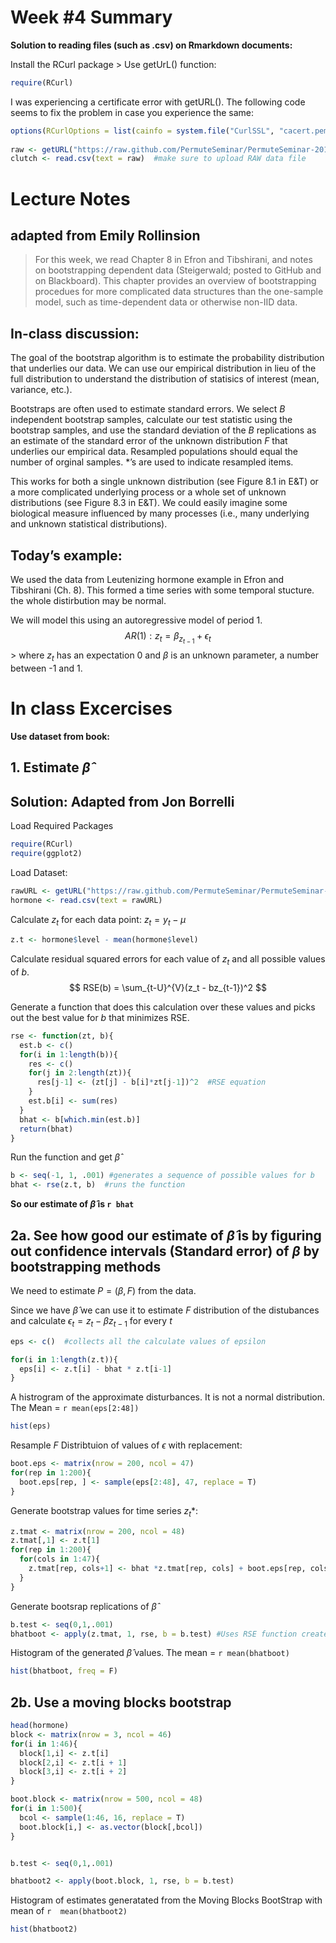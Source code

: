 Week #4 Summary 
========================================================

**Solution to reading files (such as .csv) on Rmarkdown documents:**

Install the RCurl package
> Use getUrL() function:

```r
require(RCurl)
```

I was experiencing a certificate error with getURL().  The following code seems to fix the problem in case you experience the same:
```r
options(RCurlOptions = list(cainfo = system.file("CurlSSL", "cacert.pem", package = "RCurl")))
      
raw <- getURL("https://raw.github.com/PermuteSeminar/PermuteSeminar-2014/master/Week-2/ClutchSize.csv")
clutch <- read.csv(text = raw)  #make sure to upload RAW data file
```

Lecture Notes 
==============
adapted from Emily Rollinsion
-------------------------------

> For this week, we read Chapter 8 in Efron and Tibshirani, and notes on bootstrapping dependent data (Steigerwald; posted to GitHub and on Blackboard).  This chapter provides an overview of bootstrapping procedues for more complicated data structures than the one-sample model, such as time-dependent data or otherwise non-IID data.

In-class discussion:
---------------------

The goal of the bootstrap algorithm is to estimate the probability distribution that underlies our data.  We can use our empirical distribution in lieu of the full distribution to understand the distribution of statisics of interest (mean, variance, etc.).

Bootstraps are often used to estimate standard errors.  We select $B$ independent bootstrap samples, calculate our test statistic using the bootstrap samples, and use the standard deviation of the $B$ replications as an estimate of the standard error of the unknown distribution $F$ that underlies our empirical data.  Resampled populations should equal the number of orginal samples. *'s are used to indicate resampled items.

This works for both a single unknown distribution (see Figure 8.1 in E&T) or a more complicated underlying process or a whole set of unknown distributions (see Figure 8.3 in E&T). We could easily imagine some biological measure influenced by many processes (i.e., many underlying and unknown statistical distributions). 


Today's example:
-------------------

We used the data from Leutenizing hormone example in Efron and Tibshirani (Ch. 8).  This formed a time series with some temporal stucture.
the whole distirbution may be normal.

We will model this using an autoregressive model of period 1.
$$
AR(1): z_{t} = \beta_{z_{t-1}} + \epsilon_{t}
$$
> where $z_{t}$ has an expectation 0 and $\beta$ is an unknown parameter, a number between -1 and 1.  


In class Excercises
=====================

**Use dataset from book:**

**1. Estimate $\hat{\beta}$ **
-------------------------------



Solution: Adapted from Jon Borrelli
---------------------------------------

Load Required Packages
```r
require(RCurl)
require(ggplot2)
```

Load Dataset:
```r
rawURL <- getURL("https://raw.github.com/PermuteSeminar/PermuteSeminar-2014/master/Week-4/hormone_data.csv")
hormone <- read.csv(text = rawURL)
```


Calculate $z_t$ for each data point: $z_t = y_t-\mu$

```r
z.t <- hormone$level - mean(hormone$level)
```
Calculate residual squared errors for each value of $z_t$ and all possible values of $b$.
$$
RSE(b) = \sum_{t-U}^{V}(z_t - bz_{t-1})^2
$$

Generate a function that does this calculation over these values and picks out the best value for $b$ that minimizes RSE.
```r
rse <- function(zt, b){
  est.b <- c()
  for(i in 1:length(b)){
    res <- c()
    for(j in 2:length(zt)){
      res[j-1] <- (zt[j] - b[i]*zt[j-1])^2  #RSE equation
    }
    est.b[i] <- sum(res)
  }
  bhat <- b[which.min(est.b)]
  return(bhat)
}
```

Run the function and get $\hat{\beta}$
```r
b <- seq(-1, 1, .001) #generates a sequence of possible values for b
bhat <- rse(z.t, b)  #runs the function 
```

**So our estimate of $\hat{\beta}$ is `r bhat`**

 2a. See how good our estimate of $\hat{\beta}$ is by figuring out confidence intervals (Standard error) of $\beta$ by bootstrapping methods
------------------------------------------------------------------------------------------------------------------------------------------------

We need to estimate $P = (\beta,F)$ from the data.

Since we have $\hat{\beta}$ we can use it to estimate $F$ distribution of the distubances and calculate $\epsilon_{t} = z_{t} - \beta z_{t-1}$ for every $t$  

```r
eps <- c()  #collects all the calculate values of epsilon

for(i in 1:length(z.t)){
  eps[i] <- z.t[i] - bhat * z.t[i-1]
}
```

A histrogram of the approximate disturbances. It is not a normal distribution.   The Mean = `r mean(eps[2:48])`
```r
hist(eps)
```


Resample $F$ Distribtuion of values of $\epsilon$ with replacement:
```r
boot.eps <- matrix(nrow = 200, ncol = 47)
for(rep in 1:200){
  boot.eps[rep, ] <- sample(eps[2:48], 47, replace = T)
}
```

Generate bootstrap values for time series $z_{t}*$: 
```r
z.tmat <- matrix(nrow = 200, ncol = 48)
z.tmat[,1] <- z.t[1]
for(rep in 1:200){
  for(cols in 1:47){
    z.tmat[rep, cols+1] <- bhat *z.tmat[rep, cols] + boot.eps[rep, cols]
  }
}
```

Generate bootsrap replications of $\hat{\beta}$ 
```r
b.test <- seq(0,1,.001)
bhatboot <- apply(z.tmat, 1, rse, b = b.test) #Uses RSE function created above
```

Histogram of the generated $\hat{\beta}$ values. The mean = `r mean(bhatboot)`  
```r
hist(bhatboot, freq = F)
```

2b. Use a moving blocks bootstrap
--------------------------------------

```r
head(hormone)
block <- matrix(nrow = 3, ncol = 46)
for(i in 1:46){
  block[1,i] <- z.t[i]
  block[2,i] <- z.t[i + 1]
  block[3,i] <- z.t[i + 2]               
}

boot.block <- matrix(nrow = 500, ncol = 48)
for(i in 1:500){
  bcol <- sample(1:46, 16, replace = T)
  boot.block[i,] <- as.vector(block[,bcol])
}


b.test <- seq(0,1,.001)

bhatboot2 <- apply(boot.block, 1, rse, b = b.test)
```
Histogram of estimates generatated from the Moving Blocks BootStrap with mean of `r  mean(bhatboot2)`

```r
hist(bhatboot2)
```


